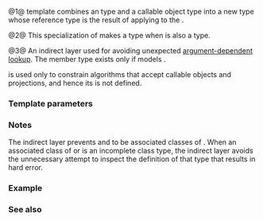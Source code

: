 {{cpp/title|projected}}
{{cpp/iterator/navbar}}
{{dcl begin}}
{{dcl header|iterator}}
{{dcl rev multi|num=1
|since1=c++20|dcl1=
template&lt; std::indirectly_readable I,
          std::indirectly_regular_unary_invocable&lt;I&gt; Proj &gt;
struct projected
{
    using value_type = std::remove_cvref_t&lt;std::indirect_result_t&lt;Proj&amp;, I&gt;&gt;;
    std::indirect_result_t&lt;Proj&amp;, I&gt; operator*() const; // not defined
};
|since2=c++26|dcl2=
template&lt; std::indirectly_readable I,
          std::indirectly_regular_unary_invocable&lt;I&gt; Proj &gt;
using projected = /*projected-impl*/&lt;I, Proj&gt;::/*__type*/; // see (3)
}}
{{dcl|num=2|since=c++20|until=c++26|1=
template&lt; std::weakly_incrementable I, class Proj &gt;
struct incrementable_traits&lt;std::projected&lt;I, Proj&gt;&gt;
{
    using difference_type = std::iter_difference_t&lt;I&gt;;
};
}}
{{dcl|num=3|since=c++26|notes={{mark expos}}|1=
template&lt; class I, class Proj &gt;
struct /*projected-impl*/
{
    struct /*__type*/
    {
        using value_type = std::remove_cvref_t&lt;std::indirect_result_t&lt;Proj&amp;, I&gt;&gt;;
        using difference_type = std::iter_difference_t&lt;I&gt;; // conditionally present

        std::indirect_result_t&lt;Proj&amp;, I&gt; operator*() const; // not defined
    };
};
}}
{{dcl end}}

@1@ {{rev inl|until=c++26|Class}}{{rev inl|since=c++26|Alias}} template {{tt|projected}} combines an {{lconcept|indirectly_readable}} type {{tt|I}} and a callable object type {{tt|Proj}} into a new {{tt|indirectly_readable}} type whose reference type is the result of applying {{tt|Proj}} to the {{c|std::iter_reference_t&lt;I&gt;}}.

@2@ This specialization of {{lc|std::incrementable_traits}} makes {{c|std::projected&lt;I, Proj&gt;}} a {{lconcept|weakly_incrementable}} type when {{tt|I}} is also a {{tt|weakly_incrementable}} type.

@3@ An indirect layer used for avoiding unexpected [[cpp/language/adl|argument-dependent lookup]]. The member type {{tt|difference_type}} exists only if {{tt|I}} models {{lconcept|weakly_incrementable}}.

{{tt|projected}} is used only to constrain algorithms that accept callable objects and projections, and hence its {{c|operator*()}} is not defined.

===Template parameters===
{{par begin}}
{{par|I|an indirectly readable type}}
{{par|Proj|projection applied to a dereferenced {{tt|I}}}}
{{par end}}

===Notes===
The indirect layer prevents {{tt|I}} and {{tt|Proj}} to be associated classes of {{tt|projected}}. When an associated class of {{tt|I}} or {{tt|Proj}} is an incomplete class type, the indirect layer avoids the unnecessary attempt to inspect the definition of that type that results in hard error.

===Example===
{{example
|code=
#include &lt;algorithm&gt;
#include &lt;cassert&gt;
#include &lt;functional&gt;
#include &lt;iterator&gt;

template&lt;class T&gt;
struct Holder
{
    T t;
};

struct Incomplete;

using P = Holder&lt;Incomplete&gt;*;

static_assert(std::equality_comparable&lt;P&gt;); // OK
static_assert(std::indirectly_comparable&lt;P*, P*, std::equal_to&lt;&gt;&gt;); // Error before C++26
static_assert(std::sortable&lt;P*&gt;); // Error before C++26

int main()
{
    P a[10] = {}; // ten null pointers
    assert(std::count(a, a + 10, nullptr) == 10); // OK
    assert(std::ranges::count(a, a + 10, nullptr) == 10); // Error before C++26
}
}}

===See also===
{{dsc begin}}
{{dsc inc|cpp/iterator/dsc projected_value_t}}
{{dsc end}}

{{langlinks|es|ja|zh}}